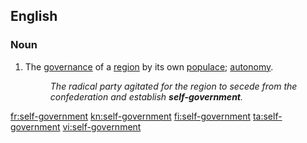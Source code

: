 ==English==

===Noun===
{{en-noun|sg=[[self]]-[[government]]|-}}

# The [[governance]] of a [[region]] by its own [[populace]]; [[autonomy]].
#:''The radical party agitated for the region to secede from the confederation and establish '''self-government'''.''

[[fr:self-government]]
[[kn:self-government]]
[[fi:self-government]]
[[ta:self-government]]
[[vi:self-government]]